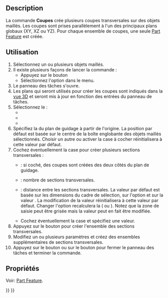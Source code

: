 <languages/>

{{Docnav/fr
|[[Mesh_SectionByPlane/fr|Section]]
|[[Mesh_Merge/fr|Fusionner]]
|[[Mesh_Workbench/fr|Atelier Mesh]]
|IconL=Mesh_SectionByPlane.svg
|IconR=Mesh_Merge.svg
|IconC=Workbench_Mesh.svg
}}

{{GuiCommand/fr
|Name=Mesh CrossSections
|Name/fr=Mesh Coupes
|MenuLocation=Maillages → Couper → Créer des coupes
|Workbenches=[[Mesh_Workbench/fr|Mesh]]
|SeeAlso=[[Mesh_SectionByPlane/fr|Mesh Section]]
}}

==Description==

La commande '''Coupes''' crée plusieurs coupes transversales sur des objets maillés. Les coupes sont prises parallèlement à l'un des principaux plans globaux (XY, XZ ou YZ). Pour chaque ensemble de coupes, une seule [[Part_Feature/fr|Part Feature]] est créée.

<span id="Usage"></span>
==Utilisation==

# Sélectionnez un ou plusieurs objets maillés.
# Il existe plusieurs façons de lancer la commande :
#* Appuyez sur le bouton {{Button|[[Image:Mesh_CrossSections.svg|16px]] [[Mesh_CrossSections/fr|Coupes]]}}
#* Sélectionnez l'option {{MenuCommand|Maillages → Couper → [[Image:Mesh_CrossSections.svg|16px]] Coupes...}} dans le menu.
# Le panneau des tâches {{MenuCommand|Coupes}} s'ouvre.
# Les plans qui seront utilisés pour créer les coupes sont indiqués dans la [[3D_view/fr|vue 3D]] et seront mis à jour en fonction des entrées du panneau de tâches.
# Sélectionnez le {{MenuCommand|Plan guide}} :
#* {{MenuCommand|XY}}
#* {{MenuCommand|XZ}}
#* {{MenuCommand|YZ}}
# Spécifiez la {{MenuCommand|Position}} du plan de guidage à partir de l'origine. La position par défaut est basée sur le centre de la boîte englobante des objets maillés sélectionnés. Choisir un autre {{MenuCommand|Plan guide}} ou activer la case à cocher {{MenuCommand|Sections}} réinitialisera {{MenuCommand|Positon}} à cette valeur par défaut.
# Cochez éventuellement la case {{MenuCommand|Sections}} pour créer plusieurs sections transversales :
#* {{MenuCommand|Des deux côtés}} : si coché, des coupes sont créées des deux côtés du plan de guidage.
#* {{MenuCommand|Nombre}} : nombre de sections transversales.
#* {{MenuCommand|Distance}} : distance entre les sections transversales. La valeur par défaut est basée sur les dimensions du cadre de sélection, sur l'option {{MenuCommand|Des deux côtés}} et sur la valeur {{MenuCommand|Nombre}}. La modification de la valeur {{MenuCommand|Nombre}} réinitialisera {{MenuCommand|Distance}} à cette valeur par défaut. Changer l'option {{MenuCommand|Des deux côtés}} recalculera la {{MenuCommand|Distance}} ({{value|*2.0}} ou {{value|*0.5}}). Notez que la zone de saisie peut être grisée mais la valeur peut en fait être modifiée.
#* Cochez éventuellement la case {{MenuCommand|Raccorder les arêtes si la distance est inférieure à}} et spécifiez une valeur.
# Appuyez sur le bouton {{Button|Appliquer}} pour créer l'ensemble des sections transversales.
# Modifiez un ou plusieurs paramètres et créez des ensembles supplémentaires de sections transversales.
# Appuyez sur le bouton {{Button|OK}} ou sur le bouton {{Button|Annuler}} pour fermer le panneau des tâches et terminer la commande.

<span id="Properties"></span>
==Propriétés==

Voir: [[Part_Feature/fr|Part Feature]].


{{Docnav/fr
|[[Mesh_SectionByPlane/fr|Section]]
|[[Mesh_Merge/fr|Fusionner]]
|[[Mesh_Workbench/fr|Atelier Mesh]]
|IconL=Mesh_SectionByPlane.svg
|IconR=Mesh_Merge.svg
|IconC=Workbench_Mesh.svg
}}

{{Mesh Tools navi{{#translation:}}}}
{{Userdocnavi{{#translation:}}}}